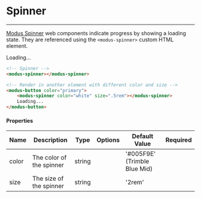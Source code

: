 # Spinner
---

[Modus Spinner](https://modus.trimble.com/elements/spinners/) web components indicate progress by showing a loading state. They are referenced using the `<modus-spinner>` custom HTML element.

<!-- Spinner -->
<modus-spinner></modus-spinner>

<!-- Render in another element with differnt color and size -->
<modus-button color="primary">
  <modus-spinner color="white" size=".5rem"></modus-spinner>
  Loading...
</modus-button>

```html
<!-- Spinner -->
<modus-spinner></modus-spinner>

<!-- Render in another element with different color and size -->
<modus-button color="primary">
    <modus-spinner color="white" size=".5rem"></modus-spinner>
    Loading...
</modus-button>
```

<section>
  <h4>Properties</h4>
  <table>
    <thead>
    <tr>
      <th>Name</th>
      <th>Description</th>
      <th>Type</th>
      <th>Options</th>
      <th>Default Value</th>
      <th>Required</th>
    </tr>
    </thead>
    <tbody>
    <tr>
      <td>color</td>
      <td>The color of the spinner</td>
      <td>string</td>
      <td></td>
      <td>'#005F9E' (Trimble Blue Mid)</td>
      <td></td>
    </tr>
    <tr>
      <td>size</td>
      <td>The size of the spinner</td>
      <td>string</td>
      <td></td>
      <td>'2rem'</td>
      <td></td>
    </tr>
    </tbody>
  </table>
</section>
